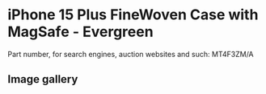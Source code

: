 # iPhone 15 Plus FineWoven Case with MagSafe - Evergreen

Part number, for search engines, auction websites and such: MT4F3ZM/A

## Image gallery

<div style={{ width: "768px" }}>
  <GalleryComponent
    images={[
      {
        original: "/everysource/MT4F3",
        thumbnail: "/everypreview/MT4F3",
      },
      {
        original: "/everysource/MT4F3_AV1",
        thumbnail: "/everypreview/MT4F3_AV1",
      },
      {
        original: "/everysource/MT4F3_AV2",
        thumbnail: "/everypreview/MT4F3_AV2",
      },
      {
        original: "/everysource/MT4F3_AV3",
        thumbnail: "/everypreview/MT4F3_AV3",
      },
      {
        original: "/everysource/MT4F3_AV4",
        thumbnail: "/everypreview/MT4F3_AV4",
      }
    ]}
  />
</div>